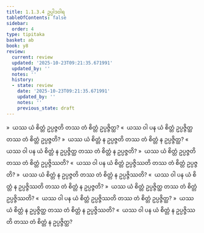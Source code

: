 ```yaml
---
title: 1.1.3.4 ဥပ္ပါဒဝါရ
tableOfContents: false
sidebar:
  order: 4
type: tipitaka
basket: ab
book: y8
review:
  current: review
  updated: '2025-10-23T09:21:35.671991'
  updated_by: ''
  notes: ''
  history:
  - state: review
    date: '2025-10-23T09:21:35.671991'
    updated_by: ''
    notes: ''
    previous_state: draft
---
```



<ReviewStatus review={frontmatter.review} showDetails={true} />

<HypothesisAnnotation frontmatter={frontmatter} />

<DynamicBreadcrumb />

<Division number="44" book="y8" e="ch" v="34" p="297">

<Paragraph number="182" book="y8">
»  ယဿ ယံ စိတ္တံ ဥပ္ပဇ္ဇတိ တဿ တံ စိတ္တံ ဥပ္ပဇ္ဇိတ္ထ?
</Paragraph>

<Paragraph number="183" book="y8">
«  ယဿ ဝါ ပန ယံ စိတ္တံ ဥပ္ပဇ္ဇိတ္ထ တဿ တံ စိတ္တံ ဥပ္ပဇ္ဇတိ?
</Paragraph>

<Paragraph number="184" book="y8">
»  ယဿ ယံ စိတ္တံ န ဥပ္ပဇ္ဇတိ တဿ တံ စိတ္တံ န ဥပ္ပဇ္ဇိတ္ထ?
</Paragraph>

<Paragraph number="185" book="y8">
«  ယဿ ဝါ ပန ယံ စိတ္တံ န ဥပ္ပဇ္ဇိတ္ထ တဿ တံ စိတ္တံ န ဥပ္ပဇ္ဇတိ?
</Paragraph>

</Division>
<Division number="45" book="y8" e="ch" v="34" p="297">

<Paragraph number="186" book="y8">
»  ယဿ ယံ စိတ္တံ ဥပ္ပဇ္ဇတိ တဿ တံ စိတ္တံ ဥပ္ပဇ္ဇိဿတိ?
</Paragraph>

<Paragraph number="187" book="y8">
«  ယဿ ဝါ ပန ယံ စိတ္တံ ဥပ္ပဇ္ဇိဿတိ တဿ တံ စိတ္တံ ဥပ္ပဇ္ဇတိ?
</Paragraph>

<Paragraph number="188" book="y8">
»  ယဿ ယံ စိတ္တံ န ဥပ္ပဇ္ဇတိ တဿ တံ စိတ္တံ န ဥပ္ပဇ္ဇိဿတိ?
</Paragraph>

<Paragraph number="189" book="y8">
«  ယဿ ဝါ ပန ယံ စိတ္တံ န ဥပ္ပဇ္ဇိဿတိ တဿ တံ စိတ္တံ န ဥပ္ပဇ္ဇတိ?
</Paragraph>

</Division>
<Division number="46" book="y8" e="ch" v="34" p="297">

<Paragraph number="190" book="y8">
»  ယဿ ယံ စိတ္တံ ဥပ္ပဇ္ဇိတ္ထ တဿ တံ စိတ္တံ ဥပ္ပဇ္ဇိဿတိ?
</Paragraph>

<Paragraph number="191" book="y8">
«  ယဿ ဝါ ပန ယံ စိတ္တံ ဥပ္ပဇ္ဇိဿတိ တဿ တံ စိတ္တံ ဥပ္ပဇ္ဇိတ္ထ?
</Paragraph>

<Paragraph number="192" book="y8">
»  ယဿ ယံ စိတ္တံ န ဥပ္ပဇ္ဇိတ္ထ တဿ တံ စိတ္တံ န ဥပ္ပဇ္ဇိဿတိ?
</Paragraph>

<Paragraph number="193" book="y8">
«  ယဿ ဝါ ပန ယံ စိတ္တံ န ဥပ္ပဇ္ဇိဿတိ တဿ တံ စိတ္တံ န ဥပ္ပဇ္ဇိတ္ထ?
</Paragraph>
</Division>